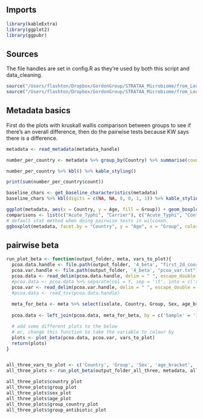 

## Imports
```r
library(kableExtra)
library(ggplot2)
library(ggpubr)
```


## Sources

The file handles are set in config.R as they're used by both this script and data_cleaning.

```r
source("/Users/flashton/Dropbox/GordonGroup/STRATAA_Microbiome/from_Leo/Leonardos_analysis/bin/core_functions.R")
source("/Users/flashton/Dropbox/GordonGroup/STRATAA_Microbiome/from_Leo/Leonardos_analysis/bin/config.R")
```


## Metadata basics

First do the plots with kruskall wallis comparison between groups to see if there's an overall difference, then do the pairwise tests because KW says there is a difference.


```r
metadata <- read_metadata(metadata_handle)

number_per_country <- metadata %>% group_by(Country) %>% summarise(count = n())

number_per_country %>% kbl() %>% kable_styling()

print(sum(number_per_country$count))

baseline_chars <- get_baseline_characteristics(metadata)
baseline_chars %>% kbl(digits = c(NA, NA, 0, 0, 1, 1)) %>% kable_styling()

ggplot(metadata, aes(x = Country, y = Age, fill = Group)) + geom_boxplot() + stat_compare_means(method = 'kruskal.test', label = "p")
comparisons <- list(c("Acute_Typhi", "Carrier"), c("Acute_Typhi", "Control_HealthySerosurvey"), c("Carrier", "Control_HealthySerosurvey"))
# default stat method when doing pairwise tests in wilcoxon.
ggboxplot(metadata, facet.by = "Country", y = "Age", x = "Group", color = "Group") + stat_compare_means(comparisons = comparisons) + rremove("x.text") + rremove("xlab") + rremove("x.ticks") # +rotate_x_text(angle = 45)
```

## pairwise beta

```r

run_plot_beta <- function(output_folder, meta, vars_to_plot){
  pcoa.data.handle <- file.path(output_folder, '4_beta', "first_2d_coords.txt")
  pcoa.var.handle <- file.path(output_folder, '4_beta', "pcoa_var.txt")
  pcoa.data <- read_delim(pcoa.data.handle, delim = " ", escape_double = FALSE, trim_ws = TRUE)
  #pcoa.data <- pcoa.data %>% separate(col = Y, sep = '\t', into = c('x', 'y')) %>% rename(ID = X)
  pcoa.var <- read_delim(pcoa.var.handle, delim = " ", escape_double = FALSE, trim_ws = TRUE)
  #pcoa.data <- read_tsv(pcoa.data.handle)
  
  meta_for_beta <- meta %>% select(isolate, Country, Group, Sex, age_bracket, Antibiotics_taken_before_sampling_yes_no_assumptions, group_country, group_antibiotic)
  
  pcoa.data <- left_join(pcoa.data, meta_for_beta, by = c('Sample' = 'isolate'))

  # add some different plots to the below
  # or, change this function to take the variable to colour by
  plots <- plot_beta(pcoa.data, pcoa.var, vars_to_plot)
  return(plots)
}


all_three_vars_to_plot <- c('Country', 'Group', 'Sex', 'age_bracket', 'group_country', 'group_antibiotic')
all_three_plots <- run_plot_beta(output_folder_all_three, metadata, all_three_vars_to_plot)

all_three_plots$country_plot
all_three_plots$group_plot
all_three_plots$sex_plot
all_three_plots$age_plot
all_three_plots$group_country_plot
all_three_plots$group_antibiotic_plot
```

